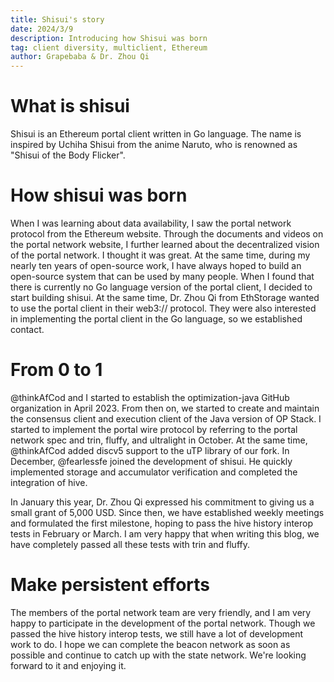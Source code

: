 ```yaml
---
title: Shisui's story
date: 2024/3/9
description: Introducing how Shisui was born
tag: client diversity, multiclient, Ethereum
author: Grapebaba & Dr. Zhou Qi
---
```


# What is shisui
Shisui is an Ethereum portal client written in Go language.
The name is inspired by Uchiha Shisui from the anime Naruto, who is renowned as "Shisui of the Body Flicker".

# How shisui was born
When I was learning about data availability, I saw the portal network protocol from the Ethereum website.
Through the documents and videos on the portal network website, I further learned about the decentralized vision of the portal network.
I thought it was great. At the same time, during my nearly ten years of open-source work, I have always hoped to build an open-source system that can be used by many people.
When I found that there is currently no Go language version of the portal client, I decided to start building shisui.
At the same time, Dr. Zhou Qi from EthStorage wanted to use the portal client in their web3:// protocol. They were also interested in implementing the portal client in the Go language, so we established contact.

# From 0 to 1
@thinkAfCod and I started to establish the optimization-java GitHub organization in April 2023.
From then on, we started to create and maintain the consensus client and execution client of the Java version of OP Stack.
I started to implement the portal wire protocol by referring to the portal network spec and trin, fluffy, and ultralight in October.
At the same time, @thinkAfCod added discv5 support to the uTP library of our fork.
In December, @fearlessfe joined the development of shisui. He quickly implemented storage and accumulator verification and completed the integration of hive.

In January this year, Dr. Zhou Qi expressed his commitment to giving us a small grant of 5,000 USD.
Since then, we have established weekly meetings and formulated the first milestone, hoping to pass the hive history interop tests in February or March.
I am very happy that when writing this blog, we have completely passed all these tests with trin and fluffy.

# Make persistent efforts
The members of the portal network team are very friendly, and I am very happy to participate in the development of the portal network.
Though we passed the hive history interop tests, we still have a lot of development work to do.
I hope we can complete the beacon network as soon as possible and continue to catch up with the state network. We're looking forward to it and enjoying it.
